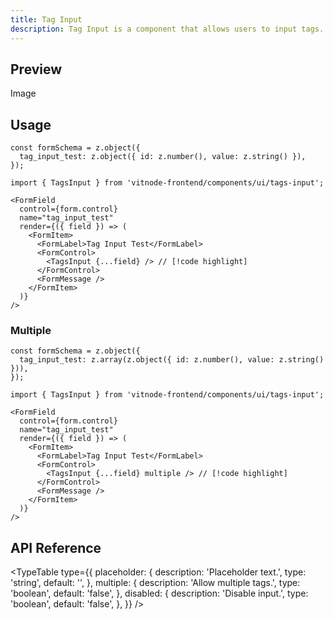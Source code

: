 ```yaml
---
title: Tag Input
description: Tag Input is a component that allows users to input tags.
---
```


## Preview

Image

## Usage

```tsx
const formSchema = z.object({
  tag_input_test: z.object({ id: z.number(), value: z.string() }),
});
```

```tsx
import { TagsInput } from 'vitnode-frontend/components/ui/tags-input';
```

```tsx
<FormField
  control={form.control}
  name="tag_input_test"
  render={({ field }) => (
    <FormItem>
      <FormLabel>Tag Input Test</FormLabel>
      <FormControl>
        <TagsInput {...field} /> // [!code highlight]
      </FormControl>
      <FormMessage />
    </FormItem>
  )}
/>
```

### Multiple

```tsx
const formSchema = z.object({
  tag_input_test: z.array(z.object({ id: z.number(), value: z.string() })),
});
```

```tsx
import { TagsInput } from 'vitnode-frontend/components/ui/tags-input';
```

```tsx
<FormField
  control={form.control}
  name="tag_input_test"
  render={({ field }) => (
    <FormItem>
      <FormLabel>Tag Input Test</FormLabel>
      <FormControl>
        <TagsInput {...field} multiple /> // [!code highlight]
      </FormControl>
      <FormMessage />
    </FormItem>
  )}
/>
```

## API Reference


<TypeTable
  type={{
    placeholder: {
      description: 'Placeholder text.',
      type: 'string',
      default: '',
    },
    multiple: {
      description: 'Allow multiple tags.',
      type: 'boolean',
      default: 'false',
    },
    disabled: {
      description: 'Disable input.',
      type: 'boolean',
      default: 'false',
    },
  }}
/>
